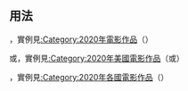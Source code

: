 == 用法 ==
{{tlx|Filmyr}}，實例見[[:Category:2020年電影作品]]（{{tlx|Filmyr}}）

{{tlx|Filmyr}}或{{tlx|Filmyr|Country}}，實例見[[:Category:2020年美國電影作品]]（{{tlx|Filmyr}}或{{tlx|Filmyr|美國}}）

{{tlx|Filmyr|各國}}，實例見[[:Category:2020年各國電影作品]]（{{tlx|Filmyr|各國}}）<includeonly>{{Sandbox other||
[[Category:電影年表分類頁眉模板]]
[[Category:各年作品模板]]
[[Category:各年電影作品]]
}}</includeonly>